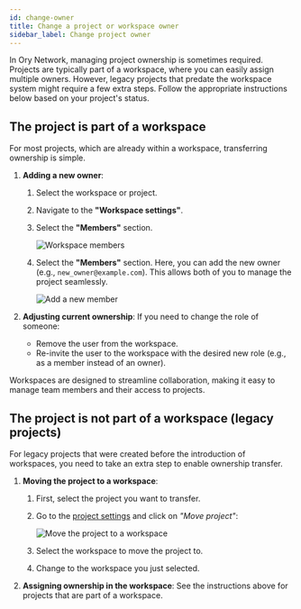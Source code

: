 ```yaml
---
id: change-owner
title: Change a project or workspace owner
sidebar_label: Change project owner
---
```


In Ory Network, managing project ownership is sometimes required. Projects are typically part of a workspace, where you can easily
assign multiple owners. However, legacy projects that predate the workspace system might require a few extra steps. Follow the
appropriate instructions below based on your project's status.

## The project is part of a workspace

For most projects, which are already within a workspace, transferring ownership is simple.

1. **Adding a new owner**:

   1. Select the workspace or project.
   2. Navigate to the **"Workspace settings"**.
   3. Select the **"Members"** section.

      ![Workspace members](./_static/workspace-settings-members-page.png)

   4. Select the **"Members"** section. Here, you can add the new owner (e.g., `new_owner@example.com`). This allows both of you
      to manage the project seamlessly.

      ![Add a new member](./_static/add-new-member.png)

2. **Adjusting current ownership**: If you need to change the role of someone:
   - Remove the user from the workspace.
   - Re-invite the user to the workspace with the desired new role (e.g., as a member instead of an owner).

Workspaces are designed to streamline collaboration, making it easy to manage team members and their access to projects.

## The project is not part of a workspace (legacy projects)

For legacy projects that were created before the introduction of workspaces, you need to take an extra step to enable ownership
transfer.

1. **Moving the project to a workspace**:

   1. First, select the project you want to transfer.
   2. Go to the [project settings](https://console.ory.com/projects/7c256603-6750-4f22-8fc0-9430fc3fc747/settings) and click on
      _"Move project"_:

      ![Move the project to a workspace](./_static/move-project.png)

   3. Select the workspace to move the project to.
   4. Change to the workspace you just selected.

2. **Assigning ownership in the workspace**: See the instructions above for projects that are part of a workspace.
